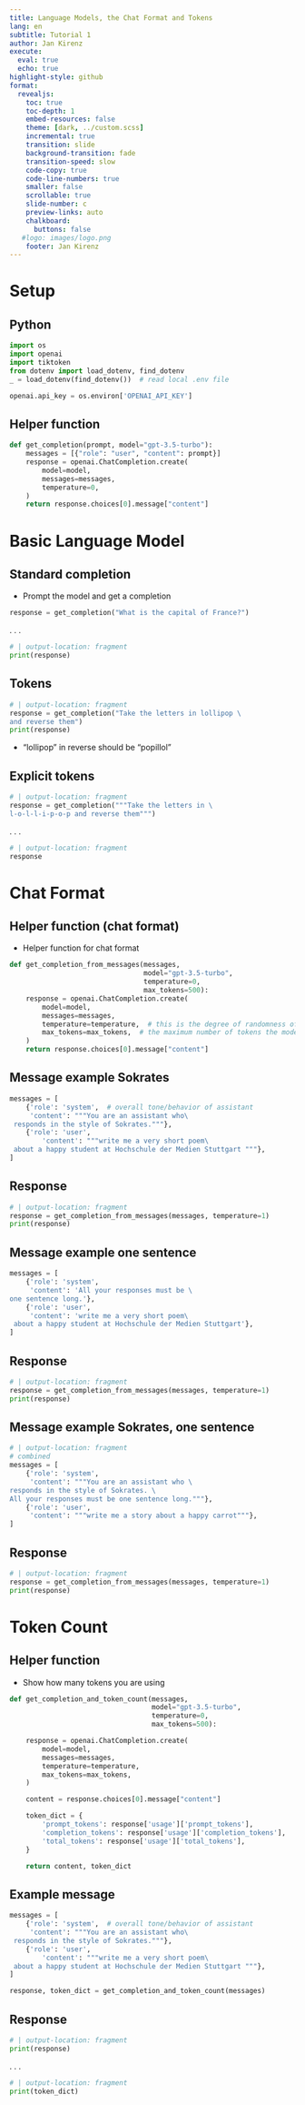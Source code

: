 ```yaml
---
title: Language Models, the Chat Format and Tokens
lang: en
subtitle: Tutorial 1
author: Jan Kirenz
execute:
  eval: true
  echo: true
highlight-style: github
format:
  revealjs: 
    toc: true
    toc-depth: 1
    embed-resources: false
    theme: [dark, ../custom.scss]  
    incremental: true
    transition: slide
    background-transition: fade
    transition-speed: slow
    code-copy: true
    code-line-numbers: true
    smaller: false
    scrollable: true
    slide-number: c
    preview-links: auto
    chalkboard: 
      buttons: false
   #logo: images/logo.png
    footer: Jan Kirenz
---
```


# Setup

## Python


```python
import os
import openai
import tiktoken
from dotenv import load_dotenv, find_dotenv
_ = load_dotenv(find_dotenv())  # read local .env file

openai.api_key = os.environ['OPENAI_API_KEY']
```

## Helper function


```python


def get_completion(prompt, model="gpt-3.5-turbo"):
    messages = [{"role": "user", "content": prompt}]
    response = openai.ChatCompletion.create(
        model=model,
        messages=messages,
        temperature=0,
    )
    return response.choices[0].message["content"]


```

# Basic Language Model

## Standard completion

- Prompt the model and get a completion

```python
response = get_completion("What is the capital of France?")
```

. . .

```python
# | output-location: fragment
print(response)
```

## Tokens

```python
# | output-location: fragment
response = get_completion("Take the letters in lollipop \
and reverse them")
print(response)
```

- "lollipop" in reverse should be "popillol"

## Explicit tokens

```python
# | output-location: fragment
response = get_completion("""Take the letters in \
l-o-l-l-i-p-o-p and reverse them""")
```

. . .

```python
# | output-location: fragment
response
```


# Chat Format

## Helper function (chat format)

- Helper function for chat format

```python


def get_completion_from_messages(messages,
                                 model="gpt-3.5-turbo",
                                 temperature=0,
                                 max_tokens=500):
    response = openai.ChatCompletion.create(
        model=model,
        messages=messages,
        temperature=temperature,  # this is the degree of randomness of the model's output
        max_tokens=max_tokens,  # the maximum number of tokens the model can ouptut
    )
    return response.choices[0].message["content"]


```

## Message example Sokrates

```python
messages = [
    {'role': 'system',  # overall tone/behavior of assistant
     'content': """You are an assistant who\
 responds in the style of Sokrates."""},
    {'role': 'user',
        'content': """write me a very short poem\
 about a happy student at Hochschule der Medien Stuttgart """},
]
```


## Response

```python
# | output-location: fragment
response = get_completion_from_messages(messages, temperature=1)
print(response)
```

## Message example one sentence

```python
messages = [
    {'role': 'system',
     'content': 'All your responses must be \
one sentence long.'},
    {'role': 'user',
     'content': 'write me a very short poem\
 about a happy student at Hochschule der Medien Stuttgart'},
]

```


## Response

```python
# | output-location: fragment
response = get_completion_from_messages(messages, temperature=1)
print(response)
```

## Message example Sokrates, one sentence

```python
# | output-location: fragment
# combined
messages = [
    {'role': 'system',
     'content': """You are an assistant who \
responds in the style of Sokrates. \
All your responses must be one sentence long."""},
    {'role': 'user',
     'content': """write me a story about a happy carrot"""},
]
```


## Response

```python
# | output-location: fragment
response = get_completion_from_messages(messages, temperature=1)
print(response)
```


# Token Count

## Helper function {.smaller}

- Show how many tokens you are using

```python


def get_completion_and_token_count(messages,
                                   model="gpt-3.5-turbo",
                                   temperature=0,
                                   max_tokens=500):

    response = openai.ChatCompletion.create(
        model=model,
        messages=messages,
        temperature=temperature,
        max_tokens=max_tokens,
    )

    content = response.choices[0].message["content"]

    token_dict = {
        'prompt_tokens': response['usage']['prompt_tokens'],
        'completion_tokens': response['usage']['completion_tokens'],
        'total_tokens': response['usage']['total_tokens'],
    }

    return content, token_dict


```


## Example message

```python
messages = [
    {'role': 'system',  # overall tone/behavior of assistant
     'content': """You are an assistant who\
 responds in the style of Sokrates."""},
    {'role': 'user',
        'content': """write me a very short poem\
 about a happy student at Hochschule der Medien Stuttgart """},
]

response, token_dict = get_completion_and_token_count(messages)
```


## Response 

```python
# | output-location: fragment
print(response)
```

. . .

```python
# | output-location: fragment
print(token_dict)
```
